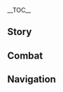 {{CharacterTabs}}
{{LanguageTabs}}
__TOC__
==Story==
{{VO/Story
|character           = Lan Yan
|language            = zh
|language_s          = zh
|language_t          = zh-tw
|name_s              = 蓝砚
|name_t              = 藍硯

<!-- Hello -->
|vo_01_01_title_s    = 初次见面…
|vo_01_01_title_t    = 初次見面…
|vo_01_01_subtitle   = Hello
|vo_01_01_file       = VO_{language}{character} Hello.ogg
|vo_01_01_tx_s       = 你好，我是沉玉谷手工艺工会的蓝砚。是想做点摆件、篮子还是花瓶、家具之类的呢？呃，备用的藤枝藤条不多了，得先去山里采一趟…你也想帮忙？嘻嘻，你人真好，我多送你一顶藤编遮阳帽可好？
|vo_01_01_tx_t       = {{MC|m=你|f=妳}}好，我是沉玉谷手工藝工會的藍硯。是想做點擺飾、籃子還是花瓶、家具之類的呢？呃…備用的藤枝藤條不多了，得先去山裡採一趟…{{MC|m=你|f=妳}}也想幫忙？嘻嘻，{{MC|m=你|f=妳}}人真好，我多送{{MC|m=你|f=妳}}一頂藤編遮陽帽可好？
|vo_01_01_rm         = 

<!-- Chats -->
|vo_02_01_title_s    = 闲聊·每日计划
|vo_02_01_title_t    = 閒聊·每日計畫
|vo_02_01_subtitle   = Chat: Daily Planning
|vo_02_01_file       = VO_{language}{character} Chat - Daily Planning.ogg
|vo_02_01_tx_s       = 今天的计划？嗯…听随当下的心意而动。明天也是，每天都是，嘻嘻。
|vo_02_01_tx_t       = 今天的計畫？嗯…聽隨當下的心意而動。明天也是，每天都是，嘻嘻。
|vo_02_01_rm         = 

|vo_02_02_title_s    = 闲聊·传家宝
|vo_02_02_title_t    = 閒聊·傳家寶
|vo_02_02_subtitle   = Chat: Family Heirloom
|vo_02_02_file       = VO_{language}{character} Chat - Family Heirloom.ogg
|vo_02_02_tx_s       = 好的藤器经篾薄如绸，纬条细若丝，经久不坏…说它能跟银器一样当传家宝一点都不夸张。
|vo_02_02_tx_t       = 好的藤器經篾薄如綢，緯條細若絲，經久不壞…說它能跟銀器一樣當傳家寶一點都不誇張。
|vo_02_02_rm         = 

|vo_02_03_title_s    = 闲聊·燕子
|vo_02_03_title_t    = 閒聊·燕子
|vo_02_03_subtitle   = Chat: Swallows
|vo_02_03_file       = VO_{language}{character} Chat - Swallows.ogg
|vo_02_03_tx_s       = 天暖燕子么搭窝窝，升雷扯闪么我家躲。
|vo_02_03_tx_t       = 天暖燕子麼搭窩窩，升雷扯閃麼我家躲。
|vo_02_03_rm         = 

<!-- Weather -->
|vo_03_01_title_s    = 下雨的时候…
|vo_03_01_title_t    = 下雨的時候…
|vo_03_01_subtitle   = When It Rains
|vo_03_01_file       = VO_{language}{character} When It Rains.ogg
|vo_03_01_tx_s       = 赶不及躲雨了，那&mdash;&mdash;安心淋雨吧，还省了跑步的力气。
|vo_03_01_tx_t       = 趕不及躲雨了，那&mdash;&mdash;安心淋雨吧，還省了跑步的力氣。
|vo_03_01_rm         = 

|vo_03_02_title_s    = 打雷的时候…
|vo_03_02_title_t    = 打雷的時候…
|vo_03_02_subtitle   = When Thunder Strikes
|vo_03_02_file       = VO_{language}{character} When Thunder Strikes.ogg
|vo_03_02_tx_s       = 呜哇！借、借你手握一会！
|vo_03_02_tx_t       = 嗚哇！借、借{{MC|m=你|f=妳}}手握一會！
|vo_03_02_rm         = 

|vo_03_03_title_s    = 阳光很好…
|vo_03_03_title_t    = 陽光很好…
|vo_03_03_subtitle   = When the Sun Is Out
|vo_03_03_file       = VO_{language}{character} When the Sun Is Out.ogg
|vo_03_03_tx_s       = 看，阳光扫到的地方都镀上了一层金欸
|vo_03_03_tx_t       = 看，陽光掃到的地方都鍍上了一層金欸！
|vo_03_03_rm         = 

|vo_03_04_title_s    = 起风的时候…
|vo_03_04_title_t    = 起風的時候…
|vo_03_04_subtitle   = When It's Windy
|vo_03_04_file       = VO_{language}{character} When It's Windy.ogg
|vo_03_04_tx_s       = 听见吗？我头上的银饰叮铃…叮铃…风很温柔呢！
|vo_03_04_tx_t       = 聽見了嗎？我頭上的銀飾叮鈴…叮鈴…風很溫柔呢！
|vo_03_04_rm         = 

|vo_03_05_title_s    = 刮大风了…
|vo_03_05_title_t    = 颳大風了…
|vo_03_05_subtitle   = When the Wind Is Blowing
|vo_03_05_file       = VO_{language}{character} When the Wind Is Blowing.ogg
|vo_03_05_tx_s       = 叮叮叮叮叮&mdash;&mdash;风有点生气了啊。
|vo_03_05_tx_t       = 叮叮叮叮叮&mdash;&mdash;風有點生氣了啊。
|vo_03_05_rm         = 

|vo_03_06_title_s    = 在沙漠的时候…
|vo_03_06_title_t    = 在沙漠的時候…
|vo_03_06_subtitle   = In the Desert
|vo_03_06_file       = VO_{language}{character} In the Desert.ogg
|vo_03_06_tx_s       = 喝点水吗？尝尝我瓶子里的吧，泡薄荷叶子果然是明智的选择呢。
|vo_03_06_tx_t       = 喝點水嗎？嚐嚐我瓶子裡的吧。泡薄荷葉子果然是明智的選擇呢。
|vo_03_06_rm         = 

<!-- Greetings -->
|vo_04_01_title_s    = 早上好…
|vo_04_01_title_t    = 早安…
|vo_04_01_subtitle   = Good Morning
|vo_04_01_file       = VO_{language}{character} Good Morning.ogg
|vo_04_01_tx_s       = 被鸟叫吵醒了？哈哈，我去跟它们商量商量，但不一定奏效哦，它们有时也不听我的话。
|vo_04_01_tx_t       = 被鳥叫聲吵醒了？哈哈，我去跟牠們商量商量，但不一定奏效哦&mdash;&mdash;牠們有時也不聽我的話。
|vo_04_01_rm         = 

|vo_04_02_title_s    = 中午好…
|vo_04_02_title_t    = 午安…
|vo_04_02_subtitle   = Good Afternoon
|vo_04_02_file       = VO_{language}{character} Good Afternoon.ogg
|vo_04_02_tx_s       = 采了些很新鲜的花，我这就带回去给妈妈做好吃的…你也来嘛，我家里人见到你肯定高兴！
|vo_04_02_tx_t       = 採了些很新鮮的花，我這就帶回去給媽媽做好吃的…{{MC|m=你|f=妳}}也來嘛，我家裡人見到{{MC|m=你|f=妳}}肯定高興！
|vo_04_02_rm         = 

|vo_04_03_title_s    = 晚上好…
|vo_04_03_title_t    = 晚上好…
|vo_04_03_subtitle   = Good Evening
|vo_04_03_file       = VO_{language}{character} Good Evening.ogg
|vo_04_03_tx_s       = 夜市里有碳烤小昆虫！想一起去尝尝吗？
|vo_04_03_tx_t       = 夜市裡有碳烤小昆蟲！想一起去嚐嚐嗎？
|vo_04_03_rm         = 

|vo_04_04_title_s    = 晚安…
|vo_04_04_title_t    = 晚安…
|vo_04_04_subtitle   = Good Night
|vo_04_04_file       = VO_{language}{character} Good Night.ogg
|vo_04_04_tx_s       = 我好困…先睡了先睡了，就不陪你熬夜了。
|vo_04_04_tx_t       = 我好睏…先睡了先睡了，就不陪{{MC|m=你|f=妳}}熬夜了。
|vo_04_04_rm         = 

<!-- About -->
|vo_05_01_title_s    = 关于蓝砚自己·幸福感
|vo_05_01_title_t    = 關於藍硯自己·幸福感
|vo_05_01_subtitle   = About {character}: Happiness
|vo_05_01_file       = VO_{language}{character} About {character} - Happiness.ogg
|vo_05_01_tx_s       = 幸福感就是…每一口都细嚼慢咽直到吃完碗里最后一粒米，躺在草地上听着耳边的呼呼风声睡午觉，不被打扰地看完整整十册的志怪连载小说！
|vo_05_01_tx_t       = 幸福感就是…每一口都細嚼慢嚥直到吃完碗裡最後一粒米、躺在草地上聽著耳邊的呼呼風聲睡午覺、不被打擾地看完整整十冊的志怪連載小說！
|vo_05_01_rm         = 

|vo_05_02_title_s    = 关于蓝砚自己·奇门世家
|vo_05_02_title_t    = 關於藍硯自己·奇門世家
|vo_05_02_subtitle   = About {character}: Inheritors of Qimen Arts
|vo_05_02_friendship = 4
|vo_05_02_file       = VO_{language}{character} About {character} - Inheritors of Qimen Arts.ogg
|vo_05_02_tx_s       = 那位万象风角灵官在蓝氏的族谱中确有记载，可我家这一脉早已从宗家分枝散叶了。奇门术法纷繁复杂，我也只是学了个皮毛而已，有很多难题我还要向前辈们请教呢…但唯独扎藤人的手艺就连爷爷都要向我看齐，哈哈…这能算一种「独当一面」吗？
|vo_05_02_tx_t       = 那位萬象風角靈官在藍氏的族譜中確有記載，可我家這一脈早已從宗家分枝散葉了。奇門術法紛繁複雜，我也只是學了個皮毛而已，有很多難題我還要向前輩們請教呢…但唯獨扎藤人的手藝就連爺爺都要向我看齊，哈哈…這能算一種「獨當一面」嗎？
|vo_05_02_rm         = 

<!-- About Us -->
|vo_06_01_title_s    = 关于我们·握手？
|vo_06_01_title_t    = 關於我們·握手？
|vo_06_01_subtitle   = About Us: Let's Shake Hands?
|vo_06_01_file       = VO_{language}{character} About Us - Let's Shake Hands 1.ogg
|vo_06_01_tx_s       = 坐好。朋友。握手~<br>啊不不，我是让小动物们看我，不是叫你坐下啦！快请起来…这句话的意思是「大家看过来哦，今天有一位新朋友跟我们一起玩！」有点难懂吗？唔…「坐好」可以是「先别动」或者「听我说」，也可以是「停下来」…规律吗？哎呀总之你多来山里跟我们玩，自然就懂啦。
|vo_06_01_tx_t       = 坐好。朋友。握手~<br>啊不不不，我是讓小動物們看我，不是叫{{MC|m=你|f=妳}}坐下啦！快請起來…這句話的意思是：「大家看過來哦，今天有一位新朋友跟我們一起玩！」有點難懂嗎？唔…「坐好」可以是「先別動」或者「聽我說」，也可以是「停下來」…規律嗎？哎呀總之{{MC|m=你|f=妳}}多來山裡跟我們玩，自然就懂啦。
|vo_06_01_rm         = 

|vo_06_02_title_s    = 关于我们·握手！
|vo_06_02_title_t    = 關於我們·握手！
|vo_06_02_subtitle   = About Us: Let's Shake Hands!
|vo_06_02_friendship = 6
|vo_06_02_file       = VO_{language}{character} About Us - Let's Shake Hands 2.ogg
|vo_06_02_tx_s       = 来呀，握个手，抱一个吧。<br>嗯…？来握手呀？哈哈，这回真的是我想要跟你握手的意思啦！好朋友之间不是这样相互鼓励的吗？对不起哦，怪我没有事先说清楚。但也没关系，我会多去找你玩，这样自然你也懂我我也懂你啦。
|vo_06_02_tx_t       = 來呀，握個手，抱一個吧。<br>嗯…？來握手呀？哈哈，這回真的是我想要跟{{MC|m=你|f=妳}}握手的意思啦！好朋友之間不是這樣相互鼓勵的嗎？對不起哦，怪我沒有事先說清楚。但也沒關係，我會多去找{{MC|m=你|f=妳}}玩&mdash;&mdash;這樣自然{{MC|m=你|f=妳}}也懂我，我也懂{{MC|m=你|f=妳}}啦。
|vo_06_02_rm         = 

<!-- Miscellany I -->
|vo_07_01_title_s    = 关于「神之眼」…
|vo_07_01_title_t    = 關於「神之眼」…
|vo_07_01_subtitle   = About the Vision
|vo_07_01_friendship = 4
|vo_07_01_file       = VO_{language}{character} About the Vision.ogg
|vo_07_01_tx_s       = 感谢神之眼的助力，我居然能毫不费力地将环刃抛起又稳稳接住…啊，环刃非常锋利，小朋友切勿模仿！但如果是你…要上手试试吗？身要定，臂要稳，手要疾，你的话一定能做到！
|vo_07_01_tx_t       = 感謝神之眼的幫助，我居然能毫不費力地將環刃拋起又穩穩接住…啊，環刃非常鋒利，小朋友切勿模仿！但如果是{{MC|m=你|f=妳}}…要上手試試嗎？身要定，臂要穩，手要疾，{{MC|m=你|f=妳}}的話一定能做到！
|vo_07_01_rm         = 

|vo_07_02_title_s    = 有什么想要分享…
|vo_07_02_title_t    = 有什麼想要分享…
|vo_07_02_subtitle   = Something to Share
|vo_07_02_file       = VO_{language}{character} Something to Share.ogg
|vo_07_02_tx_s       = 想吃野蕈真的不能马虎，许多有毒的蕈子根本吃不得。另一些，则必须在处理的时候加工到位，用油炒熟！如果一顿吃不完，第二顿也要再次炒熟炒透，很多人就是在第二次中的招！如果吃两口后看到家里的鸡来找你借火，或者院子里的狗喊你去收衣服了，那么不要犹豫，赶快叫它们带你去看医生吧。
|vo_07_02_tx_t       = 想吃野蕈真的不能馬虎，許多有毒的蕈子根本吃不得。另一些，則必須在處理的時候加工到位，用油炒熟！如果一頓吃不完，第二頓也要再次炒熟、炒透，很多人就是在第二次中招的！如果吃兩口後看到家裡的雞來找{{MC|m=你|f=妳}}借火，或者院子裡的狗喊{{MC|m=你|f=妳}}去收衣服了，那麼不要猶豫，趕快叫牠們帶{{MC|m=你|f=妳}}去看醫生吧。
|vo_07_02_rm         = 

|vo_07_03_title_s    = 感兴趣的见闻…
|vo_07_03_title_t    = 感興趣的見聞…
|vo_07_03_subtitle   = Interesting Things
|vo_07_03_file       = VO_{language}{character} Interesting Things.ogg
|vo_07_03_tx_s       = 有一回，我坐在树上编小摆件，伸个懒腰的功夫，刚编的藤制松果就被小松鼠全偷走了！还好后来我用双倍数量的真松果跟它们换回来了…东西被拿走是小事，但破坏小松鼠一天的好心情就不好了！忙活了一天采松果，回家发现是假的！唔…说不定还会被别的小松鼠嘲笑呢…
|vo_07_03_tx_t       = 有一回我坐在樹上編小擺飾，伸個懶腰的工夫，剛編的藤製松果就被小松鼠全偷走了！還好後來我用雙倍數量的真松果跟牠們換回來了…東西被拿走是小事，但破壞小松鼠一天的好心情就不好了！忙活了一天採松果，回家發現是假的！唔…說不定還會被別的小松鼠嘲笑呢…
|vo_07_03_rm         = 

<!-- About Others -->
|vo_08_01_title_s    = 关于香菱…
|vo_08_01_title_t    = 關於香菱…
|vo_08_01_subtitle   = About Xiangling
|vo_08_01_friendship = 4
|vo_08_01_file       = VO_{language}{character} About Xiangling.ogg
|vo_08_01_tx_s       = 都说第一印象很重要，在万民堂吃过在璃月港的第一顿饭后，我就后悔了。后悔怎么没有早点来璃月港，这样说不定能早点认识香菱！她听说我老家山里有许多罕见食材后，忙不迭就开始计划来沉玉谷的行程了，到时我一定得让她满载而归。
|vo_08_01_tx_t       = 都說第一印象很重要，在萬民堂吃過璃月港的第一頓飯後，我就後悔了&mdash;&mdash;後悔怎麼沒有早點來璃月港，這樣說不定能早點認識香菱！她聽說我老家山裡有許多罕見食材後，忙不迭就開始計劃來沉玉谷的行程了，到時我一定得讓她滿載而歸。
|vo_08_01_rm         = 

|vo_08_02_title_s    = 关于胡桃…
|vo_08_02_title_t    = 關於胡桃…
|vo_08_02_subtitle   = About Hu Tao
|vo_08_02_friendship = 4
|vo_08_02_file       = VO_{language}{character} About Hu Tao.ogg
|vo_08_02_tx_s       = 胡堂主给人感觉总是嘻嘻哈哈的，哪怕在危急的困境中她都没有忘记说玩笑话来安抚我…我跟她认识的时间不长，她一直都这样乐观积极吗？嗯…不管怎样，至少从今天开始，祝愿她笑的时候是真的很开心，而不是为了不让身边的人担心。
|vo_08_02_tx_t       = 胡堂主給人感覺總是嘻嘻哈哈的，哪怕在危急的困境中她都沒有忘記說玩笑話來安撫我…我跟她認識的時間不長，她一直都這樣樂觀積極嗎？嗯…不管怎樣，至少從今天開始，祝願她笑的時候是真的很開心，而不是為了不讓身邊的人擔心。
|vo_08_02_rm         = 

|vo_08_03_title_s    = 关于刻晴…
|vo_08_03_title_t    = 關於刻晴…
|vo_08_03_subtitle   = About Keqing
|vo_08_03_friendship = 4
|vo_08_03_file       = VO_{language}{character} About Keqing.ogg
|vo_08_03_tx_s       = 玉衡大人什么时候能闲下来呢？海灯节期间看她东奔西跑忙个不停，也没能找到机会请她吃顿饭，好好感谢她的招待…我还想拜托她帮我梳一对跟她一样的猫猫耳朵呢…会不会很僭越？但直觉告诉我她不会介意欸…
|vo_08_03_tx_t       = 玉衡大人什麼時候能閒下來呢？海燈節期間看她東奔西跑忙個不停，也沒能找到機會請她吃頓飯，好好感謝她的招待…我還想拜託她幫我梳一對跟她一樣的貓貓耳朵呢…會不會很僭越？但直覺告訴我她不會介意…
|vo_08_03_rm         = 

|vo_08_04_title_s    = 关于行秋…
|vo_08_04_title_t    = 關於行秋…
|vo_08_04_subtitle   = About Xingqiu
|vo_08_04_friendship = 4
|vo_08_04_file       = VO_{language}{character} About Xingqiu.ogg
|vo_08_04_tx_s       = 我曾在山林里偶遇过行秋少爷几回，他身边没有飞云商会的伙计跟着，看起来不像在办公事…在那以后他时不时会给我送几本最新出版的志怪小说，请我帮他保守秘密。完了…我是不是不小心说出来了…这下请你帮我们俩都保守住秘密啊！
|vo_08_04_tx_t       = 我曾在山林裡偶遇過行秋少爺幾回，他身邊沒有飛雲商會的夥計跟著，看起來不像在辦公事…在那以後他時不時會給我送幾本最新出版的志怪小說，請我幫他保守秘密。完了…我是不是不小心說出來了…這下請{{MC|m=你|f=妳}}幫我們倆都保守住秘密啊！
|vo_08_04_rm         = 

|vo_08_05_title_s    = 关于重云…
|vo_08_05_title_t    = 關於重雲…
|vo_08_05_subtitle   = About Chongyun
|vo_08_05_friendship = 4
|vo_08_05_file       = VO_{language}{character} About Chongyun.ogg
|vo_08_05_tx_s       = 有一次我跟着爷爷上门占卦，正巧碰到他从事主家中沮丧离开…我本以为屋里头的情况不容乐观，就连他也无计可施了。可我进屋后并没有感受到任何不妙的气息，爷爷这边得出的也是吉卦…兴许是他费了大功夫，累到没力气说话了。你说他很可能什么都没做？那我就更不懂了…
|vo_08_05_tx_t       = 有一次我跟著爺爺上門占卦，正巧碰到他從事主家中沮喪離開…我本以為屋裡頭的情況不容樂觀，就連他也無計可施了。可我進屋後並沒有感受到任何不妙的氣息，爺爺這邊得出的也是吉卦…興許是他費了大工夫，累到沒力氣說話了&mdash;&mdash;{{MC|m=你|f=妳}}說他很可能什麼都沒做？那我就更不懂了…
|vo_08_05_rm         = 

|vo_08_06_title_s    = 关于嘉明…
|vo_08_06_title_t    = 關於嘉明…
|vo_08_06_subtitle   = About Gaming
|vo_08_06_friendship = 4
|vo_08_06_file       = VO_{language}{character} About Gaming.ogg
|vo_08_06_tx_s       = 我跟嘉明从小就认识，还记得他小时候是家喻户晓的淘气大魔王，现在完全看不出来？哈哈，也许这就是成长吧，我也跟小时候不太一样呢。但有一点他始终没变&mdash;&mdash;就是走到哪总会带点好吃的在身上，每次回来都不会忘记给家乡朋友带些外地的点心。当然，更不会忘记打包一堆家乡小吃带走…
|vo_08_06_tx_t       = 我跟嘉明從小就認識，還記得他小時候是家喻戶曉的淘氣大魔王，現在完全看不出來。哈哈，也許這就是成長吧？我也跟小時候不太一樣呢。但有一點他始終沒變&mdash;&mdash;就是走到哪總會帶點好吃的在身上，每次回來都不會忘記給家鄉朋友帶些外地的點心。當然，更不會忘記打包一堆家鄉小吃帶走…
|vo_08_06_rm         = 

|vo_08_07_title_s    = 关于七七…
|vo_08_07_title_t    = 關於七七…
|vo_08_07_subtitle   = About Qiqi
|vo_08_07_friendship = 4
|vo_08_07_file       = VO_{language}{character} About Qiqi.ogg
|vo_08_07_tx_s       = 七七姑娘喜欢小团雀对吗？想用藤皮编一只送给她…你知道她喜欢什么颜色吗？
|vo_08_07_tx_t       = 七七姑娘喜歡小團雀對嗎？想用藤皮編一隻送給她…{{MC|m=你|f=妳}}知道她喜歡什麼顏色嗎？
|vo_08_07_rm         = 

<!-- More About -->
|vo_09_01_title_s    = 想要了解蓝砚·其一
|vo_09_01_title_t    = 想要瞭解藍硯·其一
|vo_09_01_subtitle   = More About {character}: I
|vo_09_01_file       = VO_{language}{character} More About {character} - 01.ogg
|vo_09_01_tx_s       = 先别说话！稍等一下…马上…编完这个把手就好…呼…搞定！嘻嘻别见怪，我脑筋比较简单，一时只能干一件事。但现在可以专心跟你聊天啦。
|vo_09_01_tx_t       = 先別說話！稍等一下…馬上…編完這個把手就好…呼…搞定！嘻嘻別見怪，我腦筋比較簡單一次只能做一件事，但現在可以專心跟{{MC|m=你|f=妳}}聊天啦。
|vo_09_01_rm         = 

|vo_09_02_title_s    = 想要了解蓝砚·其二
|vo_09_02_title_t    = 想要瞭解藍硯·其二
|vo_09_02_subtitle   = More About {character}: II
|vo_09_02_friendship = 3
|vo_09_02_file       = VO_{language}{character} More About {character} - 02.ogg
|vo_09_02_tx_s       = 要来山里面玩吗？可以和柔柔羊玩躲避头槌，或者让朱喙鹈鹕扮演大嘴巴强盗，在限定时间内从它嘴里解救可怜的玉玉心羽鲈…想玩风行迷踪？你当猎手？哼哼，很自信嘛。好吧，要是你急得打转，我会摇响银铃给你提示的，摸到我的发尖就算你赢，我也是很自信的哦。
|vo_09_02_tx_t       = 要來山裡面玩嗎？可以和柔柔羊玩躲避頭槌，或者讓朱喙鵜鶘扮演大嘴巴強盜，在限定時間內從牠嘴裡解救可憐的玉玉心羽鱸…想玩風行迷蹤？{{MC|m=你|f=妳}}當獵手？哼哼，很自信嘛。好吧，要是{{MC|m=你|f=妳}}急得打轉，我會搖響銀鈴給{{MC|m=你|f=妳}}提示的。摸到我的髮尖就算{{MC|m=你|f=妳}}贏，我也是很自信的哦。
|vo_09_02_rm         = 

|vo_09_03_title_s    = 想要了解蓝砚·其三
|vo_09_03_title_t    = 想要瞭解藍硯·其三
|vo_09_03_subtitle   = More About {character}: III
|vo_09_03_friendship = 4
|vo_09_03_file       = VO_{language}{character} More About {character} - 03.ogg
|vo_09_03_tx_s       = 我头上的银饰是「银翎翦玉玄鸟」，是家中祖传的宝贝。银簪、银项圈、胸兜坠是爸爸妈妈给我的庆生礼物…噢，银手镯是有一年海灯节爷爷送的，银耳坠好像是逐月节的礼物…还有庆祝我学会用风之翼送的、庆祝我拿到神之眼送的、庆祝我吃了满满三大碗米饭送的…<br>呵呵，在我们家族的传统里，银器有避邪解毒，护佑平安的作用，所以家人们总会想着法子给我添置…<br>一套行头下来确实很沉呢…是沉甸甸又令人安心的爱哦。
|vo_09_03_tx_t       = 我頭上的銀飾是「銀翎翦玉玄鳥」，是家中祖傳的寶貝。銀簪、銀項圈、胸兜墜是爸爸媽媽給我的慶生禮物…哦，銀手鐲是有一年海燈節爺爺送的，銀耳墜好像是逐月節的禮物…還有慶祝我學會用風之翼送的、慶祝我拿到神之眼送的、慶祝我吃了滿滿三大碗米飯送的…<br>呵呵，在我們家族的傳統裡，銀器有避邪解毒、護佑平安的作用，所以家人們總會想著法子給我添置…<br>一套行頭下來的確很沉呢…是沉甸甸又令人安心的愛哦。
|vo_09_03_rm         = 

|vo_09_04_title_s    = 想要了解蓝砚·其四
|vo_09_04_title_t    = 想要瞭解藍硯·其四
|vo_09_04_subtitle   = More About {character}: IV
|vo_09_04_friendship = 5
|vo_09_04_file       = VO_{language}{character} More About {character} - 04.ogg
|vo_09_04_tx_s       = 小时候，家里放的藤人常常让我发怵，该怎么描述好呢…黑黑灰灰的枯草随便一扎，是小孩子看了就会做噩梦的程度！当时我觉得爷爷一定是中邪了，才把我送去跟宗家的姐姐学害人的法术呢！于是半夜壮着胆子，把能找到的藤人统统烧掉了。好在吸收了病气的藤人本来就是要被焚毁的，算是没捅大篓子…<br>从那时我就开始思考，如果把藤人做得可爱一些，是不是就不容易被人误解成歪门邪术了呢？
|vo_09_04_tx_t       = 小時候家裡放的藤人常常讓我發怵，該怎麼描述好呢…黑黑灰灰的枯草隨便一扎，是小孩子看了就會做噩夢的程度！當時我覺得爺爺一定是中邪了，才把我送去跟宗家的姐姐學害人的法術呢！於是半夜壯著膽子，把能找到的藤人統統燒掉了。好在吸收了病氣的藤人本來就是要被焚毀的，算是沒捅大婁子…<br>從那時我就開始思考，如果把藤人做得可愛一些，是不是就不容易被人誤解成歪門邪術了呢？
|vo_09_04_rm         = 

|vo_09_05_title_s    = 想要了解蓝砚·其五
|vo_09_05_title_t    = 想要瞭解藍硯·其五
|vo_09_05_subtitle   = More About {character}: V
|vo_09_05_friendship = 6
|vo_09_05_file       = VO_{language}{character} More About {character} - 05.ogg
|vo_09_05_tx_s       = 藤编不难的，我真没骗你！再怎么复杂精妙的工艺，也离不开最简单的一行一竖，一经一纬，只要稍微有点耐心都能编出东西来！比起手艺，更难的是「细心」，再难一些，是要有「恒心」…但在我看来这些都不是最关键的，要我说，最最重要的，是「开心」。要是做起来不开心，什么事情都做不好的，我讲的不止是藤编…总之，要开心呀！我也是，你也是！
|vo_09_05_tx_t       = 藤編不難的，我真沒騙{{MC|m=你|f=妳}}！再怎麼複雜精妙的工藝，也離不開最簡單的一行一豎、一經一緯，只要稍微有點耐心都能編出東西來！比起手藝，更難的是「細心」，再難一些是要有「恆心」&mdash;&mdash;但在我看來這些都不是最關鍵的。要我說最最重要的，是「開心」。要是做起來不開心，什麼事情都做不好的，我講的不只是藤編…總之，要開心呀！我也是，{{MC|m=你|f=妳}}也是！
|vo_09_05_rm         = 

<!-- Miscellany II -->
|vo_10_01_title_s    = 蓝砚的爱好…
|vo_10_01_title_t    = 藍硯的愛好…
|vo_10_01_subtitle   = {character}'s Hobbies
|vo_10_01_file       = VO_{language}{character} Hobbies.ogg
|vo_10_01_tx_s       = 之前我特别想要求证溺鬼的传说，就用棍子伸进闹水鬼的湖里…结果棍子真的被拽住了！水下面全是水草！要是下去游泳不被缠住才怪了…<br>我还听说，日落后不要吃日落果，半夜时分不能对着镜子削苹果，这里头到底有什么依据呢…唔…
|vo_10_01_tx_t       = 之前我特別想要求證溺鬼的傳說，就用棍子伸進鬧水鬼的湖裡…結果棍子真的被抓住了！水下面全是水草！要是下去游泳不被纏住才怪了…<br>我還聽說日落後不要吃日落果，半夜時分不能對著鏡子削蘋果…這裡頭到底有什麼依據呢？唔…
|vo_10_01_rm         = 

|vo_10_02_title_s    = 蓝砚的烦恼…
|vo_10_02_title_t    = 藍硯的煩惱…
|vo_10_02_subtitle   = {character}'s Troubles
|vo_10_02_file       = VO_{language}{character} Troubles.ogg
|vo_10_02_tx_s       = 剪毛刺可真累人啊，既费眼睛又费手…把我十个指头都扎了个遍…呜。
|vo_10_02_tx_t       = 剪毛刺可真累人啊，既費眼睛又費手…把我十個指頭都扎了個遍…嗚…
|vo_10_02_rm         = 

|vo_10_03_title_s    = 喜欢的食物…
|vo_10_03_title_t    = 喜歡的食物…
|vo_10_03_subtitle   = Favorite Food
|vo_10_03_file       = VO_{language}{character} Favorite Food.ogg
|vo_10_03_tx_s       = 新鲜的花不仅好看好闻，做成糕饼还很好吃！清新不甜腻，再泡上一壶花茶…唔…走吧，一起去采花？不用找花篮啦，去到山里我现编一个。
|vo_10_03_tx_t       = 新鮮的花不僅好看好聞，做成糕餅還很好吃！清新不甜膩，再泡上一壺花茶…唔…走吧，一起去採花？不用找花籃啦，去到山裡我現編一個。
|vo_10_03_rm         = 

|vo_10_04_title_s    = 讨厌的食物…
|vo_10_04_title_t    = 討厭的食物…
|vo_10_04_subtitle   = Least Favorite Food
|vo_10_04_file       = VO_{language}{character} Least Favorite Food.ogg
|vo_10_04_tx_s       = 「糖也只在开心的时候吃才甜」，没心情的话吃什么都觉得差点意思…嘻嘻，好在这种情况很少发生。
|vo_10_04_tx_t       = 「糖也只在開心的時候吃才甜」&mdash;&mdash;沒心情的話吃什麼都覺得差點意思…嘻嘻，好在這種情況很少發生。
|vo_10_04_rm         = 

<!-- Receiving a Gift -->
|vo_11_01_title_s    = 收到赠礼·其一
|vo_11_01_title_t    = 收到贈禮·其一
|vo_11_01_subtitle   = Receiving a Gift: I
|vo_11_01_file       = VO_{language}{character} Receiving a Gift - 01.ogg
|vo_11_01_tx_s       = 好吃欸！稍等，我去把珍藏的纯银餐具拿出来，这才配得上这道菜嘛！
|vo_11_01_tx_t       = 好吃欸！稍等，我去把珍藏的純銀餐具拿出來，這才配得上這道菜嘛！
|vo_11_01_rm         = 

|vo_11_02_title_s    = 收到赠礼·其二
|vo_11_02_title_t    = 收到贈禮·其二
|vo_11_02_subtitle   = Receiving a Gift: II
|vo_11_02_file       = VO_{language}{character} Receiving a Gift - 02.ogg
|vo_11_02_tx_s       = 噢，谢谢。这里有蘸水哦，蘸着吃更美味。
|vo_11_02_tx_t       = 哦，謝謝。這裡有沾醬哦，沾著吃更美味。
|vo_11_02_rm         = 

|vo_11_03_title_s    = 收到赠礼·其三
|vo_11_03_title_t    = 收到贈禮·其三
|vo_11_03_subtitle   = Receiving a Gift: III
|vo_11_03_file       = VO_{language}{character} Receiving a Gift - 03.ogg
|vo_11_03_tx_s       = 你尝过了？肚子疼吗？眼前有小人在打转吗？
|vo_11_03_tx_t       = {{MC|m=你|f=妳}}嚐過了？肚子疼嗎？眼前有小人在打轉嗎？
|vo_11_03_rm         = 

<!-- Birthday -->
|vo_12_01_title_s    = 生日…
|vo_12_01_title_t    = 生日…
|vo_12_01_subtitle   = Birthday
|vo_12_01_file       = VO_{language}{character} Birthday (Aether).ogg
|vo_12_01_tx_s       = {{A|VO ZH Lan Yan Birthday (Lumine).ogg}} 按照家里的传统，生日嘛，总得收点银器傍傍身的。喏，这两个小藤人送你，头上有银燕的是我，{{MC|m=拿着小银剑的是你|f=戴着花的是你}}，嘻嘻，像不像？<br>藤草我提前熏制过，挂在背包上可以帮你驱蚊除虫。小银饰样式也是我自己设计的，从银匠师傅手里拿回来后又仔细打磨了边角，绝对不会刮手。<br>那么，祝你生辰快乐，愿福气运气常伴你左右！
|vo_12_01_tx_t       = 按照家裡的傳統，生日嘛，總得收點銀器傍傍身的。喏，這兩個小藤人送{{MC|m=你|f=妳}}，頭上有銀燕的是我，{{MC|m=拿著小銀劍的是你|f=戴著花的是妳}}。嘻嘻，像不像？<br>藤草我提前熏製過，掛在背包上可以幫{{MC|m=你|f=妳}}驅蚊除蟲。小銀飾樣式也是我自己設計的，從銀匠師傅手裡拿回來後又仔細打磨了邊角，絕對不會刮手。<br>那麼，祝{{MC|m=你|f=妳}}生辰快樂，願福氣運氣常伴{{MC|m=你|f=妳}}左右！
|vo_12_01_rm         = 

<!-- Feelings About Ascension -->
|vo_13_01_title_s    = 突破的感受·起
|vo_13_01_title_t    = 突破的感受·起
|vo_13_01_subtitle   = Feelings About Ascension: Intro
|vo_13_01_ascension  = 1
|vo_13_01_file       = VO_{language}{character} Feelings About Ascension - 01.ogg
|vo_13_01_tx_s       = 等等，我才编了两个结你怎么就…是你太快了还是我太慢了呢…
|vo_13_01_tx_t       = 等等，我才編了兩個結{{MC|m=你|f=妳}}怎麼就…是{{MC|m=你|f=妳}}太快了還是我太慢了呢…
|vo_13_01_rm         = 

|vo_13_02_title_s    = 突破的感受·承
|vo_13_02_title_t    = 突破的感受·承
|vo_13_02_subtitle   = Feelings About Ascension: Building Up
|vo_13_02_ascension  = 2
|vo_13_02_file       = VO_{language}{character} Feelings About Ascension - 02.ogg
|vo_13_02_tx_s       = 银器要时常擦拭才能焕发光亮，人果然也要不断磨练才能「身轻如燕」呀。
|vo_13_02_tx_t       = 銀器要時常擦拭才能煥發光亮，人果然也要不斷磨練才能「身輕如燕」呀。
|vo_13_02_rm         = 

|vo_13_03_title_s    = 突破的感受·转
|vo_13_03_title_t    = 突破的感受·轉
|vo_13_03_subtitle   = Feelings About Ascension: Climax
|vo_13_03_ascension  = 4
|vo_13_03_file       = VO_{language}{character} Feelings About Ascension - 03.ogg
|vo_13_03_tx_s       = 握手~握手~握手~还记得吗？意思是表示开心，表示感谢，表示一切好的事情好的心情。
|vo_13_03_tx_t       = 握手~握手~握手~還記得嗎？意思是表示開心、表示感謝，表示一切好的事情、好的心情。
|vo_13_03_rm         = 

|vo_13_04_title_s    = 突破的感受·合
|vo_13_04_title_t    = 突破的感受·合
|vo_13_04_subtitle   = Feelings About Ascension: Conclusion
|vo_13_04_ascension  = 6
|vo_13_04_file       = VO_{language}{character} Feelings About Ascension - 04.ogg
|vo_13_04_tx_s       = 「燕衔泥，莫与齐」…别小瞧我哟，我的实力一路增长，如今要保护你也算绰绰有余了吧。哎呀，我知道这有不少你的功劳在里头…很感谢你！
|vo_13_04_tx_t       = 「燕銜泥，莫與齊」…別小瞧我喲，我的實力一路增長，如今要保護{{MC|m=你|f=妳}}也算綽綽有餘了吧。哎呀，我知道這有不少{{MC|m=你|f=妳}}的功勞在裡頭…很感謝{{MC|m=你|f=妳}}！
|vo_13_04_rm         = 
}}

==Combat==
{{Combat VO
|character           = Lan Yan
|language            = zh

<!-- Elemental Skill -->
|skill_1_tx_s        = 翻飞。
|skill_1_tx_t        = 翻飛。
|skill_1_file        = Elemental Skill 1 04
|skill_1_rm_s        = 
|skill_1_rm_t        = 
|skill_2_tx_s        = 穿织。
|skill_2_tx_t        = 穿織。
|skill_2_rm_s        = 
|skill_2_file        = Elemental Skill 1 05
|skill_2_rm_t        = 
|skill_3_tx_s        = 跃风。
|skill_3_tx_t        = 躍風。
|skill_3_rm_s        = 
|skill_3_rm_t        = 
|skill_3_file        = Elemental Skill 1 06
|skill_4_file        = Elemental Skill 1 01,Elemental Skill 1 02,Elemental Skill 1 03

<!-- Elemental Burst -->
|burst_1_tx_s        = 搬疾运厄。
|burst_1_tx_t        = 搬疾運厄。
|burst_1_rm_s        = 
|burst_1_rm_t        = 
|burst_2_tx_s        = 玄燕传喜。
|burst_2_tx_t        = 玄燕傳喜。
|burst_2_rm_s        = 
|burst_2_rm_t        = 
|burst_3_tx_s        = 漫卷翩翩。
|burst_3_tx_t        = 漫卷翩翩。
|burst_3_rm          = 

<!-- Sprint Start -->
|sprint-s_1_file     = Sprint Start 01,Sprint Start 02,Sprint Start 03

<!-- Deploying Wind Glider -->
|glider_1_file       = Deploying Wind Glider 01,Deploying Wind Glider 02,Deploying Wind Glider 03

<!-- Opening Treasure Chest -->
|chest_1_tx_s        = 可以分我一些吗？沾沾喜气。
|chest_1_tx_t        = 可以分我一些嗎？沾沾喜氣。
|chest_1_rm_s        = 
|chest_1_rm_t        = 
|chest_2_tx_s        = 好消息！你快看里面有什么？
|chest_2_tx_t        = 好消息！{{MC|m=你|f=妳}}快看裡面有什麼？
|chest_2_rm_s        = 
|chest_2_rm_t        = 
|chest_3_tx_s        = 别急，我来数数…
|chest_3_tx_t        = 別急，我來數數…
|chest_3_rm_s        = 
|chest_3_rm_t        = 

<!-- Low HP -->
|low-hp_1_tx_s       = 给我点时间…
|low-hp_1_tx_t       = 給我點時間…
|low-hp_1_rm_s       = 
|low-hp_1_rm_t       = 
|low-hp_2_tx_s       = 有人帮忙吗？
|low-hp_2_tx_t       = 有人幫忙嗎？
|low-hp_2_rm_s       = 
|low-hp_2_rm_t       = 
|low-hp_3_tx_s       = 难办了…
|low-hp_3_tx_t       = 難辦了…
|low-hp_3_rm_s       = 
|low-hp_3_rm_t       = 

<!-- Ally Low HP -->
|ally-low-hp_1_tx_s  = 不能硬撑了，快撤下来！
|ally-low-hp_1_tx_t  = 不能硬撐了，快撤下來！
|ally-low-hp_1_rm_s  = 
|ally-low-hp_1_rm_t  = 
|ally-low-hp_2_tx_s  = 换我来吧，它们抓不住我。
|ally-low-hp_2_tx_t  = 換我來吧，他們抓不住我。
|ally-low-hp_2_rm_s  = 
|ally-low-hp_2_rm_t  = 

<!-- Fallen -->
|fallen_1_tx_s       = 唯独现在…不能倒下…
|fallen_1_tx_t       = 唯獨現在…不能倒下…
|fallen_1_rm_s       = 
|fallen_1_rm_t       = 
|fallen_2_tx_s       = 银铃…不响了…
|fallen_2_tx_t       = 銀鈴…不響了…
|fallen_2_rm_s       = 
|fallen_2_rm_t       = 
|fallen_3_tx_s       = 飞不起来…
|fallen_3_tx_t       = 飛不起來…
|fallen_3_rm_s       = 
|fallen_3_rm_t       = 

<!-- Light Hit Taken -->
|hit-l_1_tx_s        = 别。
|hit-l_1_tx_t        = 別。
|hit-l_1_rm_s        = 
|hit-l_1_rm_t        = 
|hit-l_2_file        = Light Hit Taken 02,Light Hit Taken 03,Light Hit Taken 04,Light Hit Taken 05,Light Hit Taken 06

<!-- Heavy Hit Taken -->
|hit-h_1_tx_s        = 不对头！
|hit-h_1_tx_t        = 不對頭！
|hit-h_1_rm_s        = 
|hit-h_1_rm_t        = 
|hit-h_2_tx_s        = 脾气真差！
|hit-h_2_tx_t        = 脾氣真差！
|hit-h_2_rm_s        = 
|hit-h_2_rm_t        = 
|hit-h_3_file        = Heavy Hit Taken 03,Heavy Hit Taken 04,Heavy Hit Taken 05,Heavy Hit Taken 06

<!-- Joining Party -->
|join_1_tx_s         = 去哪都行，不去也行。
|join_1_tx_t         = 去哪都行，不去也行。
|join_1_rm           = 
|join_2_tx_s         = 赶街子去喽。
|join_2_tx_t         = 趕街子去囉。
|join_2_rm_s         = 
|join_2_rm_t         = 
|join_3_tx_s         = 来啦来啦。
|join_3_tx_t         = 來啦來啦。
|join_3_rm_s         = 
|join_3_rm_t         = 

<!-- Character Idles -->
|idle_1_file         = 

<!-- Light Attack -->
|atk-l_1_file        = Light Attack 01,Light Attack 02,Light Attack 03,Light Attack 04,Light Attack 05,Light Attack 06,Light Attack 07

<!-- Mid Attack -->
|atk-m_1_file        = Mid Attack 01,Mid Attack 02,Mid Attack 03

<!-- Heavy Attack -->
|atk-h_1_file        = Heavy Attack 01,Heavy Attack 02,Heavy Attack 03

<!-- Climbing -->
|climb_1_file        = Climbing 01,Climbing 02,Climbing 03

<!-- Climbing Breath -->
|climb-b_1_file      = Climbing Breath 01,Climbing Breath 02,Climbing Breath 03

<!-- Jumping -->
|jump_1_file         = Jumping 01,Jumping 02,Jumping 03,Jumping 04,Jumping 05
}}

==Navigation==
{{Character Navbox|VO}}